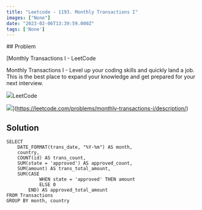 ```yaml
---
title: "Leetcode - 1193. Monthly Transactions I"
images: ["None"]
date: "2023-02-06T13:39:59.000Z"
tags: ['None']
---
```


<TOCInline toc={props.toc} asDisclosure />
## Problem

[Monthly Transactions I - LeetCode

Monthly Transactions I - Level up your coding skills and quickly land a job. This is the best place to expand your knowledge and get prepared for your next interview.

![](https://leetcode.com/favicon.ico)LeetCode

![](https://leetcode.com/static/images/LeetCode_Sharing.png)](https://leetcode.com/problems/monthly-transactions-i/description/)

## Solution

```
SELECT 
    DATE_FORMAT(trans_date, "%Y-%m") AS month,
    country, 
    COUNT(id) AS trans_count, 
    SUM(state = 'approved') AS approved_count, 
    SUM(amount) AS trans_total_amount, 
    SUM(CASE 
            WHEN state = 'approved' THEN amount 
            ELSE 0 
        END) AS approved_total_amount
FROM Transactions
GROUP BY month, country
```
